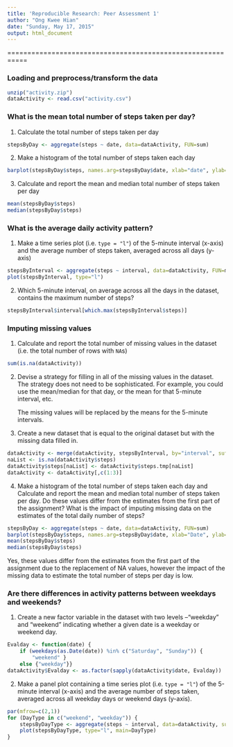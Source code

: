 ```yaml
---
title: 'Reproducible Research: Peer Assessment 1'
author: "Ong Kwee Hian"
date: "Sunday, May 17, 2015"
output: html_document
---
```

===========================================================

### Loading and preprocess/transform the data
```r
unzip("activity.zip")
dataActivity <- read.csv("activity.csv")
```

### What is the mean total number of steps taken per day?

1. Calculate the total number of steps taken per day

```r
stepsByDay <- aggregate(steps ~ date, data=dataActivity, FUN=sum)
```

2. Make a histogram of the total number of steps taken each day

```r
barplot(stepsByDay$steps, names.arg=stepsByDay$date, xlab="date", ylab="steps")
```

3. Calculate and report the mean and median total number of steps taken per day

```r
mean(stepsByDay$steps)
median(stepsByDay$steps)
```

### What is the average daily activity pattern?

1. Make a time series plot (i.e. `type = "l"`) of the 5-minute interval (x-axis) and the average number of steps taken, averaged across all days (y-axis)

```r
stepsByInterval <- aggregate(steps ~ interval, data=dataActivity, FUN=mean)
plot(stepsByInterval, type="l")
```

2. Which 5-minute interval, on average across all the days in the dataset, contains the maximum number of steps?

```r
stepsByInterval$interval[which.max(stepsByInterval$steps)]
```


### Imputing missing values

1. Calculate and report the total number of missing values in the dataset (i.e. the total number of rows with `NA`s)

```r
sum(is.na(dataActivity))
```

2. Devise a strategy for filling in all of the missing values in the dataset. The strategy does not need to be sophisticated. For example, you could use the mean/median for that day, or the mean for that 5-minute interval, etc.

   The missing values will be replaced by the means for the 5-minute intervals.

3. Create a new dataset that is equal to the original dataset but with the missing data filled in.

```r
dataActivity <- merge(dataActivity, stepsByInterval, by="interval", suffixes=c("",".tmp"))
naList <- is.na(dataActivity$steps)
dataActivity$steps[naList] <- dataActivity$steps.tmp[naList]
dataActivity <- dataActivity[,c(1:3)]
```

4. Make a histogram of the total number of steps taken each day and
   Calculate and report the mean and median total number of
   steps taken per day. Do these values differ from the estimates from
   the first part of the assignment? What is the impact of imputing
   missing data on the estimates of the total daily number of steps?

```r
stepsByDay <- aggregate(steps ~ date, data=dataActivity, FUN=sum)
barplot(stepsByDay$steps, names.arg=stepsByDay$date, xlab="Date", ylab="Steps")
mean(stepsByDay$steps)
median(stepsByDay$steps)
```

Yes, these values differ from the estimates from the first part of the assignment due to the replacement of NA values, however the impact of the missing data to estimate the total number of steps per day is low.

### Are there differences in activity patterns between weekdays and weekends?

1. Create a new factor variable in the dataset with two levels --"weekday" and "weekend" indicating whether a given date is a weekday or weekend day.

```r
Evalday <- function(date) {
    if (weekdays(as.Date(date)) %in% c("Saturday", "Sunday")) {
        "weekend" } 
    else {"weekday"}}
dataActivity$Evalday <- as.factor(sapply(dataActivity$date, Evalday))
```

2. Make a panel plot containing a time series plot (i.e. `type = "l"`) of the 5-minute interval (x-axis) and the average number of steps taken, averaged across all weekday days or weekend days (y-axis).

```r
par(mfrow=c(2,1))
for (DayType in c("weekend", "weekday")) {
    stepsByDayType <- aggregate(steps ~ interval, data=dataActivity, subset=dataActivity$Evalday==DayType, FUN=mean)
    plot(stepsByDayType, type="l", main=DayType)
}
```
